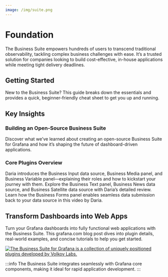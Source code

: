 ```yaml
---
image: /img/suite.png
---
```



# Foundation

The Business Suite empowers hundreds of users to transcend traditional observability, tackling complex business challenges with ease. It’s a trusted solution for companies looking to build cost-effective, in-house applications while meeting tight delivery deadlines.

<BlogPost id="business-suite-20240802" />

## Getting Started

New to the Business Suite? This guide breaks down the essentials and provides a quick, beginner-friendly cheat sheet to get you up and running.

<BlogPost id="howto-start-20241022" />

## Key Insights

### Building an Open-Source Business Suite

Discover what we’ve learned about creating an open-source Business Suite for Grafana and how it’s shaping the future of dashboard-driven applications.

<BlogPost id="open-source-suite" />

### Core Plugins Overview

<Tabs>
  <TabItem value="input" label="Input, Media, Variable" default>
    Daria introduces the Business Input data source, Business Media panel, and
    Business Variable panel—explaining their roles and how to kickstart your
    journey with them.
    <Youtube
      id="K1NHBV5e6VE"
      title="Business Input data source, Media panel, Variable panel."
    />
  </TabItem>
  <TabItem value="text" label="Text, News, Satellite">
    Explore the Business Text panel, Business News data source, and Business
    Satellite data source with Daria’s detailed review.
    <Youtube
      id="Go6tdEh96JQ"
      title="Business Text panel, News data source, Satellite data source."
    />
  </TabItem>
  <TabItem value="forms" label="Forms">
    Learn how the Business Forms panel enables seamless data submission back to
    your data source in this video by Daria.
    <Youtube
      id="dk8ht8G67JY"
      title="Business Forms panel for Grafana. Send data back into your data source."
    />
  </TabItem>
</Tabs>

## Transform Dashboards into Web Apps

Turn your Grafana dashboards into fully functional web applications with the Business Suite. This grafana.com blog post dives into plugin details, real-world examples, and concise tutorials to help you get started.

<a href="https://grafana.com/blog/2024/09/27/convert-your-dashboards-into-comprehensive-web-applications-with-the-business-suite-for-grafana/">
  <Image
    title="The Business Suite for Grafana is a collection of uniquely positioned plugins developed by Volkov Labs."
    src="/img/plugins/foundation/grafana-blog-suite.png"
    zoom={false}
  />
</a>

:::info
The Business Suite integrates seamlessly with Grafana core components, making it ideal for rapid application development.
:::

<Feedback />

